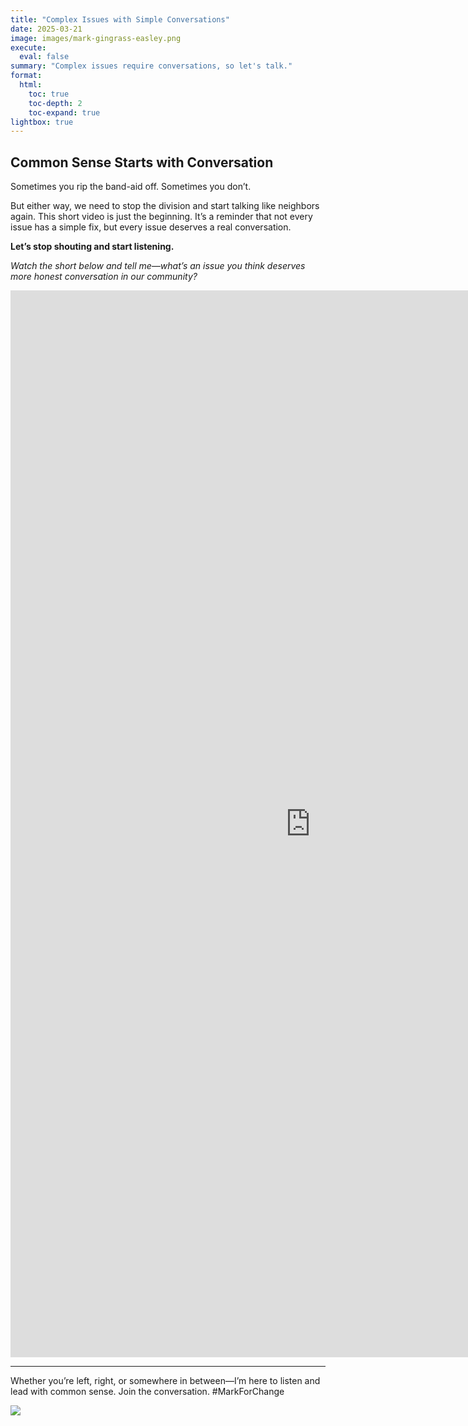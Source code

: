 ```yaml
---
title: "Complex Issues with Simple Conversations"
date: 2025-03-21
image: images/mark-gingrass-easley.png
execute:
  eval: false
summary: "Complex issues require conversations, so let's talk."
format:
  html:
    toc: true
    toc-depth: 2
    toc-expand: true
lightbox: true
---
```


## Common Sense Starts with Conversation

Sometimes you rip the band-aid off. Sometimes you don’t.

But either way, we need to stop the division and start talking like neighbors again. This short video is just the beginning. It's a reminder that not every issue has a simple fix, but every issue deserves a real conversation.

**Let’s stop shouting and start listening.**

*Watch the short below and tell me—what’s an issue you think deserves more honest conversation in our community?*

```{=html}
<html>
<head>
<style>
  /* Make the iframe responsive for 9:16 vertical aspect ratio */
  .video-container {
    position: relative;
    width: 100vw; /* Full viewport width */
    height: 177.78vw; /* 9:16 aspect ratio (height = width * 16 / 9) */
    max-height: 100vh; /* Prevent from exceeding screen height */
    overflow: hidden;
  }

  .video-container iframe {
    position: absolute;
    width: 100%;
    height: 100%;
    border: 0;
  }
</style>
</head>
<body>

<div class="video-container">
  <iframe src="https://www.youtube.com/embed/Io3_Wrf6hvk" 
          title="YouTube Short" 
          frameborder="0" 
          allow="accelerometer; autoplay; clipboard-write; encrypted-media; gyroscope; picture-in-picture; web-share" 
          referrerpolicy="strict-origin-when-cross-origin" 
          allowfullscreen>
  </iframe>
</div>

</body>
</html>
```

------------------------------------------------------------------------

Whether you're left, right, or somewhere in between—I'm here to listen and lead with common sense. Join the conversation. #MarkForChange

![](images/mark-gingrass-easley.png)
